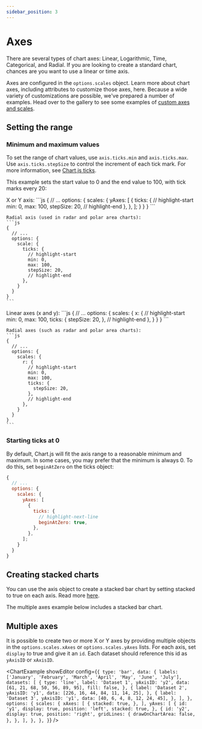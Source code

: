 ```yaml
---
sidebar_position: 3
---
```


# Axes



There are several types of chart axes: Linear, Logarithmic, Time, Categorical, and Radial. If you are looking to create a standard chart, chances are you want to use a linear or time axis.

Axes are configured in the `options.scales` object. Learn more about chart axes, including attributes to customize those axes, here. Because a wide variety of customizations are possible, we've prepared a number of examples. Head over to the gallery to see some examples of [custom axes and scales](https://quickchart.io/gallery/#linear-scale).

## Setting the range

### Minimum and maximum values

To set the range of chart values, use `axis.ticks.min` and `axis.ticks.max`. Use `axis.ticks.stepSize` to control the increment of each tick mark. For more information, see [Chart.js ticks](https://www.chartjs.org/docs/2.9.4/axes/radial/linear.html#tick-options).

This example sets the start value to 0 and the end value to 100, with tick marks every 20:

<Tabs>
  <TabItem label="Chart.js v2" value="v2">
    X or Y axis:
    ```js
    {
      // ...
      options: {
        scales: {
          yAxes: [
            {
              ticks: {
                // highlight-start
                min: 0,
                max: 100,
                stepSize: 20,
                // highlight-end
              },
            },
          ];
        }
      }
    }
    ```

    Radial axis (used in radar and polar area charts):
    ```js
    {
      // ...
      options: {
        scale: {
          ticks: {
            // highlight-start
            min: 0,
            max: 100,
            stepSize: 20,
            // highlight-end
          },
        }
      }
    }
    ```
  </TabItem>
  <TabItem label="Chart.js v3+" value="v3">
    Linear axes (x and y):
    ```js
    {
      // ...
      options: {
        scales: {
          x: {
            // highlight-start
            min: 0,
            max: 100,
            ticks: {
              stepSize: 20,
            },
            // highlight-end
          },
        }
      }
    }
    ```

    Radial axes (such as radar and polar area charts):
    ```js
    {
      // ...
      options: {
        scales: {
          r: {
            // highlight-start
            min: 0,
            max: 100,
            ticks: {
              stepSize: 20,
            },
            // highlight-end
          },
        }
      }
    }
    ```
  </TabItem>
</Tabs>

### Starting ticks at 0

By default, Chart.js will fit the axis range to a reasonable minimum and maximum. In some cases, you may prefer that the minimum is always 0. To do this, set `beginAtZero` on the ticks object:

```js
{
  // ...
  options: {
    scales: {
      yAxes: [
        {
          ticks: {
            // highlight-next-line
            beginAtZero: true,
          },
        },
      ];
    }
  }
}
```

## Creating stacked charts

You can use the axis object to create a stacked bar chart by setting stacked to true on each axis. Read more [here](https://www.chartjs.org/docs/2.9.4/charts/bar.html#stacked-bar-chart).

The multiple axes example below includes a stacked bar chart.

## Multiple axes

It is possible to create two or more X or Y axes by providing multiple objects in the `options.scales.xAxes` or `options.scales.yAxes` lists. For each axis, set `display` to true and give it an `id`. Each dataset should reference this id as `yAxisID` or `xAxisID`.

<ChartExample
  showEditor
  config={`{
  type: 'bar',
  data: {
    labels: ['January', 'February', 'March', 'April', 'May', 'June', 'July'],
    datasets: [
      {
        type: 'line',
        label: 'Dataset 1',
        yAxisID: 'y2',
        data: [61, 21, 68, 50, 56, 89, 95],
        fill: false,
      },
      {
        label: 'Dataset 2',
        yAxisID: 'y1',
        data: [226, 16, 44, 84, 11, 14, 25],
      },
      {
        label: 'Dataset 3',
        yAxisID: 'y1',
        data: [40, 6, 4, 8, 12, 24, 45],
      },
    ],
  },
  options: {
    scales: {
      xAxes: [
        {
          stacked: true,
        },
      ],
      yAxes: [
        {
          id: 'y1',
          display: true,
          position: 'left',
          stacked: true,
        },
        {
          id: 'y2',
          display: true,
          position: 'right',
          gridLines: {
            drawOnChartArea: false,
          },
        },
      ],
    },
  },
}`}
/>
